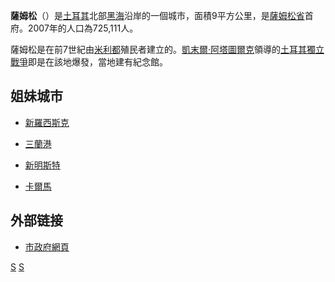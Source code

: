 {{Infobox Settlement 
|settlement_type =  
|subdivision_type = 國家
|subdivision_name       = {{TUR}}
|timezone=[[歐洲東部時區|EET]]
|utc_offset=+2
|map_caption =
|timezone_DST=[[歐洲東部夏令時區|EEST]]
|utc_offset_DST=+3
|official_name = 薩姆松
|blank_emblem_type = 
|subdivision_type1=[[土耳其地理分區|地區]]|
|subdivision_name1 = 黑海 
|subdivision_type2=[[土耳其行政區劃|省份]]
|subdivision_name2 = 薩姆松省
| population_total = 725,111 
 |population_urban = 
 |population_as_of = 2007
 |population_footnotes = 
 |population_density_km2 =  
 |area_total_km2 = 9.083
 |elevation_m = 
 |pushpin_map            =Turkey
|pushpin_label_position = <!-- the position of the pushpin label: left, right, top, bottom, none -->
|pushpin_map_caption    =在土耳其的位置
|pushpin_mapsize        =
|latd = 41
 |latm = 17
 |latNS = N
 |longd = 36
 |longm = 20
 |longEW = E
 |postal_code_type=郵政編號
 |postal_code = 
 |blank_info = 55|blank_name=[[土耳其車牌號碼|車牌號碼]]
 | area_code = (+90) (0)362
 |leader_name = 
 |website = [http://www.samsun.bel.tr www.samsun.bel.tr]
 |leader_name1 = 
}}

'''薩姆松'''（{{lang-tr|Samsun}}）是[[土耳其|土耳其]]北部[[黑海|黑海]]沿岸的一個城市，面積9平方公里，是[[薩姆松省|薩姆松省]]首府。2007年的人口為725,111人。 

薩姆松是在前7世紀由[[米利都|米利都]]殖民者建立的。[[凱末爾·阿塔圖爾克|凱末爾·阿塔圖爾克]]領導的[[土耳其獨立戰爭|土耳其獨立戰爭]]即是在該地爆發，當地建有紀念館。

{{Infobox Weather
|single_line= Yes
|metric_first = Yes
|location= Samsun (1975-2006)
|Jan_Hi_°C = 10.8
|Feb_Hi_°C = 10.6
|Mar_Hi_°C = 11.8
|Apr_Hi_°C = 15.3
|May_Hi_°C = 18.6
|Jun_Hi_°C = 23.3
|Jul_Hi_°C = 26.5
|Aug_Hi_°C = 26.9
|Sep_Hi_°C = 23.8
|Oct_Hi_°C = 19.9
|Nov_Hi_°C = 16.1
|Dec_Hi_°C = 12.7
|Year_Hi_°C = 

|Jan_Lo_°C = 4.1
|Feb_Lo_°C = 3.4
|Mar_Lo_°C = 4.5
|Apr_Lo_°C = 7.7
|May_Lo_°C = 11.7
|Jun_Lo_°C = 15.8
|Jul_Lo_°C = 19.0
|Aug_Lo_°C = 19.5
|Sep_Lo_°C = 16.3
|Oct_Lo_°C = 12.5
|Nov_Lo_°C = 8.6
|Dec_Lo_°C = 6.0
|Year_Lo_°C = 

|source=[http://www.dmi.gov.tr/veridegerlendirme/il-ve-ilceler-istatistik.aspx?m=SAMSUN Devlet Meteoroloji İşleri Genel Müdürlüğü]|accessdate=2009-05-31 |language=}}

== 姐妹城市 ==
* {{RUS}}[[新羅西斯克|新羅西斯克]]
* {{TAN}}[[三蘭港|三蘭港]]
* {{GER}}[[新明斯特|新明斯特]]
* {{SWE}}[[卡爾馬|卡爾馬]]
== 外部链接 ==
* [http://www.samsun.bel.tr/ 市政府網頁] {{Wayback|url=http://www.samsun.bel.tr/ |date=20090207114600 }}

{{Authority control}}
[[Category:土耳其城市|S]]
[[Category:沿黑海城市|S]]